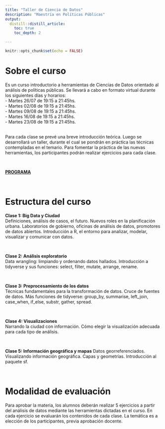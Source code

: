 ```yaml
---
title: "Taller de Ciencia de Datos"
description: "Maestría en Políticas Públicas"
output:
  distill::distill_article:
    toc: true
    toc_depth: 2

---
```


```r
knitr::opts_chunk$set(echo = FALSE)
```


# Sobre el curso

Es un curso introductorio a herramientas de Ciencias de Datos orientado al análisis de políticas públicas. Se llevará a cabo en formato virtual durante los siguientes días y horarios:  
- Martes 26/07 de 19:15 a 21:45hs.   
- Martes 02/08 de 19:15 a 21:45hs.   
- Martes 09/08 de 19:15 a 21:45hs.   
- Martes 16/08 de 19:15 a 21:45hs.   
- Martes 23/08 de 19:15 a 21:45hs.   
&nbsp;

Para cada clase se prevé una breve introducción teórica. Luego se desarrollará un taller, durante el cual se pondrán en práctica las técnicas contempladas en el temario. Para fomentar la práctica de las nuevas herramientas, los participantes podrán realizar ejercicios para cada clase.

&nbsp;
&nbsp;

[**PROGRAMA**](https://github.com/paulavidela/utdt_cienciadedatos/raw/main/programas/2022-MPP-TALLER_DE_CIENCIA_DE_DATOS.pdf)


&nbsp;
&nbsp;

# Estructura del curso

**Clase 1: Big Data y Ciudad**  
Definiciones, análisis de casos, el futuro. Nuevos roles en la planificación urbana. Laboratorios de gobierno, oficinas de análisis de datos, promotores de datos abiertos. Introducción a R, el entorno para analizar, modelar, visualizar y comunicar con datos.    

&nbsp; 

**Clase 2: Análisis exploratorio**  
Data wrangling: limpiando y ordenando datos hallados. Introducción a tidyverse y sus funciones: select, filter, mutate, arrange, rename.  

&nbsp; 

**Clase 3: Preprocesamiento de los datos**  
Técnicas fundamentales para la transformación de datos. Cruce de fuentes de datos. Más funciones de tidyverse: group_by, summarise, left_join, case_when, if_else, substr, gather, spread.  

&nbsp; 

**Clase 4: Visualizaciones**  
Narrando la ciudad con información. Cómo elegir la visualización adecuada para cada tipo de análisis.  

&nbsp; 

**Clase 5: Información geográfica y mapas**
Datos georreferenciados. Visualizando información geográfica. Capas y geometrías. Introducción al paquete sf.

&nbsp;

# Modalidad de evaluación

Para aprobar la materia, los alumnos deberán realizar 5 ejercicios  a partir del análisis de datos mediante las herramientas dictadas en el curso. En cada ejercicio se evaluarán los contenidos de cada clase. La temática es a elección de los participantes, previa aprobación docente.  




